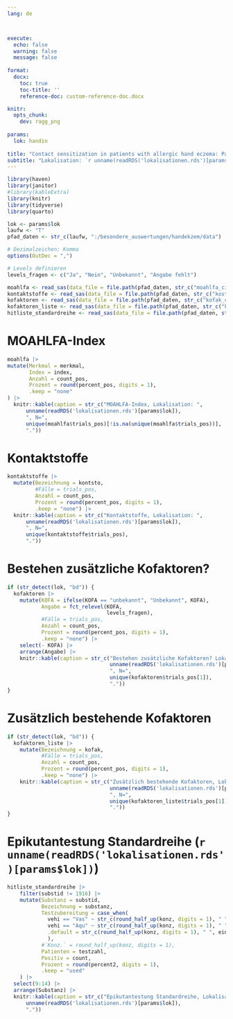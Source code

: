 ```yaml
---
lang: de



execute: 
  echo: false
  warning: false
  message: false
  
format: 
  docx:
    toc: true
    toc-title: ''
    reference-doc: custom-reference-doc.docx

knitr: 
  opts_chunk:
    dev: ragg_png
    
params:
  lok: handin
  
title: "Contact sensitization in patients with allergic hand eczema: Patterns of sensitization and suspected allergen sources by eczema location: an analysis of patch test data of the Information Network of Departments of Dermatology (IVDK), 2005-2024"
subtitle: "Lokalisation: `r unname(readRDS('lokalisationen.rds')[params$lok])`"
---
```


```r
library(haven)
library(janitor)
#library(kableExtra)
library(knitr)
library(tidyverse) 
library(quarto)
```

```r
lok <- params$lok
laufw <- "T"
pfad_daten <- str_c(laufw, ":/besondere_auswertungen/handekzem/data")
```

```r
# Dezimalzeichen: Komma
options(OutDec = ",")

# Levels definieren
levels_fragen <- c("Ja", "Nein", "Unbekannt", "Angabe fehlt")
```

```r
moahlfa <- read_sas(data_file = file.path(pfad_daten, str_c("moahlfa_ci2_", lok, ".sas7bdat")))
kontaktstoffe <- read_sas(data_file = file.path(pfad_daten, str_c("kosto_ci2_", lok, ".sas7bdat")))
kofaktoren <- read_sas(data_file = file.path(pfad_daten, str_c("kofak_ci2_", lok, ".sas7bdat")))
kofaktoren_liste <- read_sas(data_file = file.path(pfad_daten, str_c("kofakt_ci2_", lok, ".sas7bdat")))
hitliste_standardreihe <- read_sas(data_file = file.path(pfad_daten, str_c("listeg_konz_he0524_", lok, ".sas7bdat")))
```

# MOAHLFA-Index

```r
moahlfa |> 
mutate(Merkmal = merkmal,
       Index = index,
       Anzahl = count_pos,
       Prozent = round(percent_pos, digits = 1),
       .keep = "none"
) |> 
  knitr::kable(caption = str_c("MOAHLFA-Index, Lokalisation: ",
      unname(readRDS('lokalisationen.rds')[params$lok]), 
      ", N=", 
      unique(moahlfa$trials_pos)[!is.na(unique(moahlfa$trials_pos))],
      "."))
```

\newpage

# Kontaktstoffe

```r
kontaktstoffe |> 
  mutate(Bezeichnung = kontsto,
         #Fälle = trials_pos,
         Anzahl = count_pos,
         Prozent = round(percent_pos, digits = 1),
         .keep = "none") |> 
  knitr::kable(caption = str_c("Kontaktstoffe, Lokalisation: ",
      unname(readRDS('lokalisationen.rds')[params$lok]), 
      ", N=", 
      unique(kontaktstoffe$trials_pos),
      "."))
```

\newpage

# Bestehen zusätzliche Kofaktoren?

```r
if (str_detect(lok, "bd")) {
  kofaktoren |> 
    mutate(KOFA = ifelse(KOFA == "unbekannt", "Unbekannt", KOFA),
           Angabe = fct_relevel(KOFA,
                                levels_fragen),
           #Fälle = trials_pos,
           Anzahl = count_pos,
           Prozent = round(percent_pos, digits = 1),
           .keep = "none") |> 
    select(- KOFA) |> 
    arrange(Angabe) |> 
    knitr::kable(caption = str_c("Bestehen zusätzliche Kofaktoren? Lokalisation: ",
                                 unname(readRDS('lokalisationen.rds')[params$lok]), 
                                 ", N=", 
                                 unique(kofaktoren$trials_pos[1]),
                                 "."))
}
```

\newpage

# Zusätzlich bestehende Kofaktoren

```r
if (str_detect(lok, "bd")) {
  kofaktoren_liste |> 
    mutate(Bezeichnung = kofak,
           #Fälle = trials_pos,
           Anzahl = count_pos,
           Prozent = round(percent_pos, digits = 1),
           .keep = "none") |> 
    knitr::kable(caption = str_c("Zusätzlich bestehende Kofaktoren, Lokalisation: ",
                                 unname(readRDS('lokalisationen.rds')[params$lok]), 
                                 ", N=", 
                                 unique(kofaktoren_liste$trials_pos[1]),
                                 "."))
}
```

\newpage

# Epikutantestung Standardreihe (`r unname(readRDS('lokalisationen.rds')[params$lok])`)

```r
hitliste_standardreihe |> 
    filter(substid != 1916) |> 
    mutate(Substanz = substid, 
           Bezeichnung = substanz,
           Testzubereitung = case_when(
             vehi == "Vas" ~ str_c(round_half_up(konz, digits = 1), " ", einh, " pet."),
             vehi == "Aqu" ~ str_c(round_half_up(konz, digits = 1), " ", einh, " aq."),
             .default = str_c(round_half_up(konz, digits = 1), " ", einh, " ", vehi)
             ),
           #`Konz.` = round_half_up(konz, digits = 1),
           Patienten = testzahl,
           Positiv = count,
           Prozent = round(percent2, digits = 1),
           .keep = "used"
    ) |> 
  select(9:14) |> 
  arrange(Substanz) |> 
  knitr::kable(caption = str_c("Epikutantestung Standardreihe, Lokalisation: ",
      unname(readRDS('lokalisationen.rds')[params$lok]), 
      "."))
```
